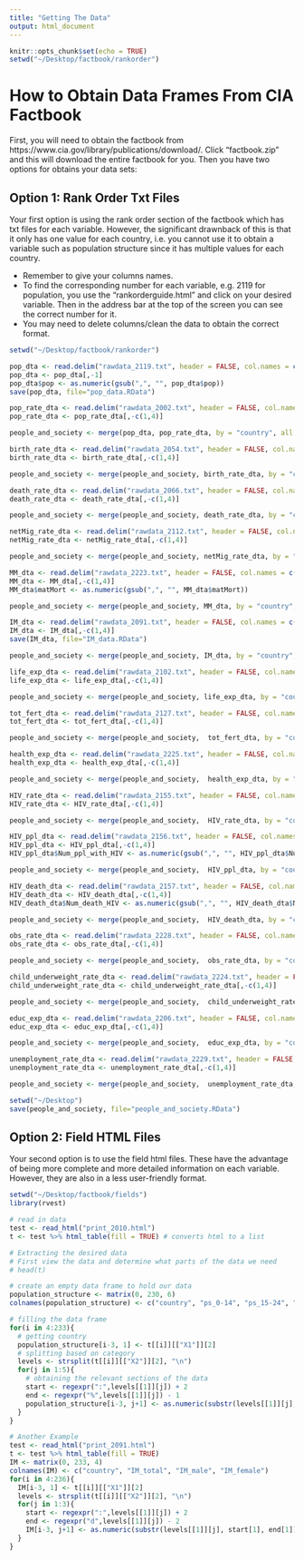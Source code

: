 ```yaml
---
title: "Getting The Data"
output: html_document
---
```


```r
knitr::opts_chunk$set(echo = TRUE)
setwd("~/Desktop/factbook/rankorder")
```

# How to Obtain Data Frames From CIA Factbook
First, you will need to obtain the factbook from https://www.cia.gov/library/publications/download/. Click "factbook.zip" and this will download the entire factbook for you. Then you have two options for obtains your data sets:

## Option 1: Rank Order Txt Files
Your first option is using the rank order section of the factbook which has txt files for each variable. However, the significant drawnback of this is that it only has one value for each country, i.e. you cannot use it to obtain a variable such as population structure since it has multiple values for each country. 

- Remember to give your columns names.
- To find the corresponding number for each variable, e.g. 2119 for population, you use the "rankorderguide.html" and click on your desired variable. Then in the address bar at the top of the screen you can see the correct number for it.
- You may need to delete columns/clean the data to obtain the correct format.
 
```r

setwd("~/Desktop/factbook/rankorder")

pop_dta <- read.delim("rawdata_2119.txt", header = FALSE, col.names = c("", "country","pop"))
pop_dta <- pop_dta[,-1]
pop_dta$pop <- as.numeric(gsub(",", "", pop_dta$pop))
save(pop_dta, file="pop_data.RData")

pop_rate_dta <- read.delim("rawdata_2002.txt", header = FALSE, col.names = c("", "country","popRate", ""))
pop_rate_dta <- pop_rate_dta[,-c(1,4)]

people_and_society <- merge(pop_dta, pop_rate_dta, by = "country", all = TRUE)

birth_rate_dta <- read.delim("rawdata_2054.txt", header = FALSE, col.names = c("", "country","birthRate", ""))
birth_rate_dta <- birth_rate_dta[,-c(1,4)]

people_and_society <- merge(people_and_society, birth_rate_dta, by = "country", all = TRUE)

death_rate_dta <- read.delim("rawdata_2066.txt", header = FALSE, col.names = c("", "country","deathRate", ""))
death_rate_dta <- death_rate_dta[,-c(1,4)]

people_and_society <- merge(people_and_society, death_rate_dta, by = "country", all = TRUE)

netMig_rate_dta <- read.delim("rawdata_2112.txt", header = FALSE, col.names = c("", "country","netMigRate", ""))
netMig_rate_dta <- netMig_rate_dta[,-c(1,4)]

people_and_society <- merge(people_and_society, netMig_rate_dta, by = "country", all = TRUE)

MM_dta <- read.delim("rawdata_2223.txt", header = FALSE, col.names = c("", "country","matMort", ""))
MM_dta <- MM_dta[,-c(1,4)]
MM_dta$matMort <- as.numeric(gsub(",", "", MM_dta$matMort))

people_and_society <- merge(people_and_society, MM_dta, by = "country", all = TRUE)

IM_dta <- read.delim("rawdata_2091.txt", header = FALSE, col.names = c("", "country","infMort", ""))
IM_dta <- IM_dta[,-c(1,4)]
save(IM_dta, file="IM_data.RData")

people_and_society <- merge(people_and_society, IM_dta, by = "country", all = TRUE)

life_exp_dta <- read.delim("rawdata_2102.txt", header = FALSE, col.names = c("", "country","lifeExp", ""))
life_exp_dta <- life_exp_dta[,-c(1,4)]

people_and_society <- merge(people_and_society, life_exp_dta, by = "country", all = TRUE)

tot_fert_dta <- read.delim("rawdata_2127.txt", header = FALSE, col.names = c("", "country","childrenPerWoman", ""))
tot_fert_dta <- tot_fert_dta[,-c(1,4)]

people_and_society <- merge(people_and_society,  tot_fert_dta, by = "country", all = TRUE)

health_exp_dta <- read.delim("rawdata_2225.txt", header = FALSE, col.names = c("", "country","healthPercGDP", ""))
health_exp_dta <- health_exp_dta[,-c(1,4)]

people_and_society <- merge(people_and_society,  health_exp_dta, by = "country", all = TRUE)

HIV_rate_dta <- read.delim("rawdata_2155.txt", header = FALSE, col.names = c("", "country","HIV_adult_rate", ""))
HIV_rate_dta <- HIV_rate_dta[,-c(1,4)]

people_and_society <- merge(people_and_society,  HIV_rate_dta, by = "country", all = TRUE)

HIV_ppl_dta <- read.delim("rawdata_2156.txt", header = FALSE, col.names = c("", "country","Num_ppl_with_HIV", ""))
HIV_ppl_dta <- HIV_ppl_dta[,-c(1,4)]
HIV_ppl_dta$Num_ppl_with_HIV <- as.numeric(gsub(",", "", HIV_ppl_dta$Num_ppl_with_HIV))

people_and_society <- merge(people_and_society,  HIV_ppl_dta, by = "country", all = TRUE)

HIV_death_dta <- read.delim("rawdata_2157.txt", header = FALSE, col.names = c("", "country","Num_death_HIV", ""))
HIV_death_dta <- HIV_death_dta[,-c(1,4)]
HIV_death_dta$Num_death_HIV <- as.numeric(gsub(",", "", HIV_death_dta$Num_death_HIV))

people_and_society <- merge(people_and_society,  HIV_death_dta, by = "country", all = TRUE)

obs_rate_dta <- read.delim("rawdata_2228.txt", header = FALSE, col.names = c("", "country","obesityRate", ""))
obs_rate_dta <- obs_rate_dta[,-c(1,4)]

people_and_society <- merge(people_and_society,  obs_rate_dta, by = "country", all = TRUE)

child_underweight_rate_dta <- read.delim("rawdata_2224.txt", header = FALSE, col.names = c("", "country","childrenUnderweightRate", ""))
child_underweight_rate_dta <- child_underweight_rate_dta[,-c(1,4)]

people_and_society <- merge(people_and_society,  child_underweight_rate_dta, by = "country", all = TRUE)

educ_exp_dta <- read.delim("rawdata_2206.txt", header = FALSE, col.names = c("", "country","educPercGDP", ""))
educ_exp_dta <- educ_exp_dta[,-c(1,4)]

people_and_society <- merge(people_and_society,  educ_exp_dta, by = "country", all = TRUE)

unemployment_rate_dta <- read.delim("rawdata_2229.txt", header = FALSE, col.names = c("", "country","unemploymentRate", ""))
unemployment_rate_dta <- unemployment_rate_dta[,-c(1,4)]

people_and_society <- merge(people_and_society,  unemployment_rate_dta, by = "country", all = TRUE)

setwd("~/Desktop")
save(people_and_society, file="people_and_society.RData")

```
## Option 2: Field HTML Files
Your second option is to use the field html files. These have the advantage of being more complete and more detailed information on each variable. However, they are also in a less user-friendly format.

```r
setwd("~/Desktop/factbook/fields")
library(rvest)

# read in data
test <- read_html("print_2010.html")
t <- test %>% html_table(fill = TRUE) # converts html to a list

# Extracting the desired data
# First view the data and determine what parts of the data we need
# head(t)

# create an empty data frame to hold our data
population_structure <- matrix(0, 230, 6)
colnames(population_structure) <- c("country", "ps_0-14", "ps_15-24", "ps_25-54", "ps_55-64", "ps_65+")

# filling the data frame
for(i in 4:233){
  # getting country
  population_structure[i-3, 1] <- t[[i]][["X1"]][2]
  # splitting based on category
  levels <- strsplit(t[[i]][["X2"]][2], "\n")
  for(j in 1:5){
    # obtaining the relevant sections of the data
    start <- regexpr(":",levels[[1]][j]) + 2
    end <- regexpr("%",levels[[1]][j]) - 1
    population_structure[i-3, j+1] <- as.numeric(substr(levels[[1]][j], start, end))
  }
}

# Another Example
test <- read_html("print_2091.html")
t <- test %>% html_table(fill = TRUE)
IM <- matrix(0, 233, 4)
colnames(IM) <- c("country", "IM_total", "IM_male", "IM_female")
for(i in 4:236){
  IM[i-3, 1] <- t[[i]][["X1"]][2]
  levels <- strsplit(t[[i]][["X2"]][2], "\n")
  for(j in 1:3){
    start <- regexpr(":",levels[[1]][j]) + 2
    end <- regexpr("d",levels[[1]][j]) - 2
    IM[i-3, j+1] <- as.numeric(substr(levels[[1]][j], start[1], end[1]))
  }
}
```

 
